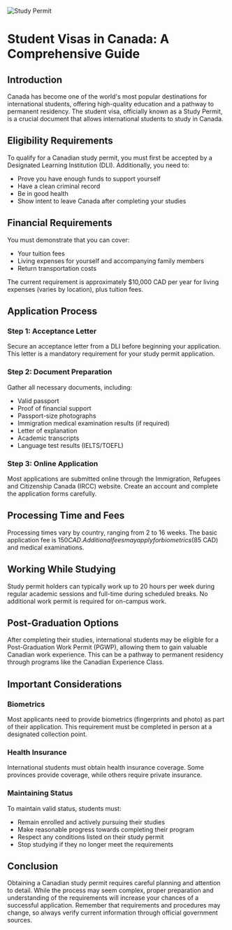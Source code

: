 ![Study Permit](/pathways/study.jpg)

# Student Visas in Canada: A Comprehensive Guide

## Introduction

Canada has become one of the world's most popular destinations for international students, offering high-quality education and a pathway to permanent residency. The student visa, officially known as a Study Permit, is a crucial document that allows international students to study in Canada.

## Eligibility Requirements

To qualify for a Canadian study permit, you must first be accepted by a Designated Learning Institution (DLI). Additionally, you need to:

* Prove you have enough funds to support yourself
* Have a clean criminal record
* Be in good health
* Show intent to leave Canada after completing your studies

## Financial Requirements

You must demonstrate that you can cover:
- Your tuition fees
- Living expenses for yourself and accompanying family members
- Return transportation costs

The current requirement is approximately $10,000 CAD per year for living expenses (varies by location), plus tuition fees.

## Application Process

### Step 1: Acceptance Letter
Secure an acceptance letter from a DLI before beginning your application. This letter is a mandatory requirement for your study permit application.

### Step 2: Document Preparation
Gather all necessary documents, including:
- Valid passport
- Proof of financial support
- Passport-size photographs
- Immigration medical examination results (if required)
- Letter of explanation
- Academic transcripts
- Language test results (IELTS/TOEFL)

### Step 3: Online Application
Most applications are submitted online through the Immigration, Refugees and Citizenship Canada (IRCC) website. Create an account and complete the application forms carefully.

## Processing Time and Fees

Processing times vary by country, ranging from 2 to 16 weeks. The basic application fee is $150 CAD. Additional fees may apply for biometrics ($85 CAD) and medical examinations.

## Working While Studying

Study permit holders can typically work up to 20 hours per week during regular academic sessions and full-time during scheduled breaks. No additional work permit is required for on-campus work.

## Post-Graduation Options

After completing their studies, international students may be eligible for a Post-Graduation Work Permit (PGWP), allowing them to gain valuable Canadian work experience. This can be a pathway to permanent residency through programs like the Canadian Experience Class.

## Important Considerations

### Biometrics
Most applicants need to provide biometrics (fingerprints and photo) as part of their application. This requirement must be completed in person at a designated collection point.

### Health Insurance
International students must obtain health insurance coverage. Some provinces provide coverage, while others require private insurance.

### Maintaining Status
To maintain valid status, students must:
- Remain enrolled and actively pursuing their studies
- Make reasonable progress towards completing their program
- Respect any conditions listed on their study permit
- Stop studying if they no longer meet the requirements

## Conclusion

Obtaining a Canadian study permit requires careful planning and attention to detail. While the process may seem complex, proper preparation and understanding of the requirements will increase your chances of a successful application. Remember that requirements and procedures may change, so always verify current information through official government sources.

